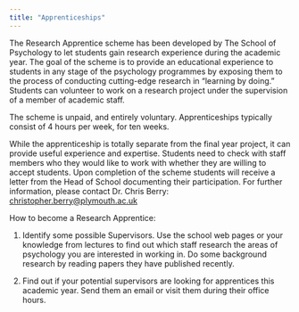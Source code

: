 ```yaml
---
title: "Apprenticeships"
---
```


The Research Apprentice scheme has been developed by The School of Psychology to let students gain research experience during the academic year. The goal of the scheme is to provide an educational experience to students in any stage of the psychology programmes by exposing them to the process of conducting cutting-edge research in "learning by doing." Students can volunteer to work on a research project under the supervision of a member of academic staff.

The scheme is unpaid, and entirely voluntary.  Apprenticeships typically consist of 4 hours per week, for ten weeks.

While the apprenticeship is totally separate from the final year project, it can provide useful experience and expertise. Students need to check with staff members who they would like to work with whether they are willing to accept students. Upon completion of the scheme students will receive a letter from the Head of School documenting their participation. For further information, please contact Dr. Chris Berry: <christopher.berry@plymouth.ac.uk>

How to become a Research Apprentice:

1.	Identify some possible Supervisors. Use the school web pages or your knowledge from lectures to find out which staff research the areas of psychology you are interested in working in. Do some background research by reading papers they have published recently.

2.	Find out if your potential supervisors are looking for apprentices this academic year. Send them an email or visit them during their office hours.
